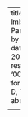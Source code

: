 ---
title: Imbalance Parameterized by Twin Cover
date: 04 12 2021
type: research
id: '00005'
date-format: MMM D, YYYY
abstract: |
    <p>Joint work with Harshil Mittal ⸱ Published in <a href="https://www.sciencedirect.com/science/article/abs/pii/S0304397521005466">Theoretical Computer Science</a> (Dec 2021) ⸱ A shorter version was accepted at <a href="http://cocoon-conference.org/2020/index.html">COCOON 2020</a> ⸱ Preprint available from <a href="https://arxiv.org/abs/2005.03800">ArXiV</a></p>
    
    <p>Imbalance is a layout optimization problem, where we would like to order the vertices of a graph so that, roughly speaking, vertices have their neighbors split up as equally as possible on their left and right. We examine the parameterized complexity of the problem with respect to a structural parameter called twin cover.</p>

---